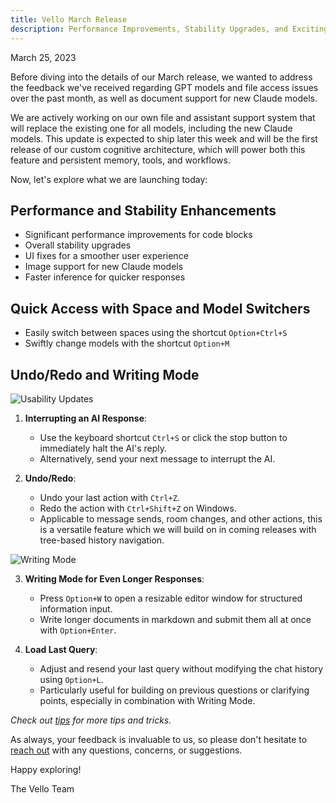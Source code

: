 ```yaml
---
title: Vello March Release
description: Performance Improvements, Stability Upgrades, and Exciting Usability Updates
---
```

March 25, 2023

Before diving into the details of our March release, we wanted to address the feedback we've received regarding GPT models and file access issues over the past month, as well as document support for new Claude models.

We are actively working on our own file and assistant support system that will replace the existing one for all models, including the new Claude models. This update is expected to ship later this week and will be the first release of our custom cognitive architecture, which will power both this feature and persistent memory, tools, and workflows.

Now, let's explore what we are launching today:

## Performance and Stability Enhancements

- Significant performance improvements for code blocks
- Overall stability upgrades
- UI fixes for a smoother user experience
- Image support for new Claude models
- Faster inference for quicker responses

## Quick Access with Space and Model Switchers

- Easily switch between spaces using the shortcut `Option+Ctrl+S`
- Swiftly change models with the shortcut `Option+M`

## Undo/Redo and Writing Mode

![Usability Updates](https://d3cflkbt5y83mw.cloudfront.net/stradametrical-fitcher-metalled-calathus.gif)

1. **Interrupting an AI Response**:
   - Use the keyboard shortcut `Ctrl+S` or click the stop button to immediately halt the AI's reply.
   - Alternatively, send your next message to interrupt the AI.

2. **Undo/Redo**:
   - Undo your last action with `Ctrl+Z`.
   - Redo the action with `Ctrl+Shift+Z` on Windows.
   - Applicable to message sends, room changes, and other actions, this is a versatile feature which we will build on in coming releases with tree-based history navigation.

![Writing Mode](https://d3cflkbt5y83mw.cloudfront.net/squadrons-taurite-nonvoluntary-strugglingly.gif)

3. **Writing Mode for Even Longer Responses**:
   - Press `Option+W` to open a resizable editor window for structured information input.
   - Write longer documents in markdown and submit them all at once with `Option+Enter`.

4. **Load Last Query**:
   - Adjust and resend your last query without modifying the chat history using `Option+L`.
   - Particularly useful for building on previous questions or clarifying points, especially in combination with Writing Mode.
 
*Check out [tips](/tips) for more tips and tricks.*

As always, your feedback is invaluable to us, so please don't hesitate to [reach out](mailto:hello@vello.ai) with any questions, concerns, or suggestions.

Happy exploring!

The Vello Team
